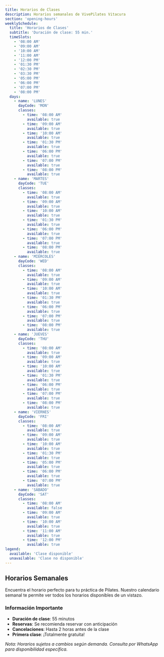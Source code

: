 ```yaml
---
title: Horarios de Clases
description: Horarios semanales de VivePilates Vitacura
section: 'opening-hours'
weeklySchedule:
  title: 'Horarios de Clases'
  subtitle: 'Duración de clase: 55 min.'
  timeSlots:
    - '08:00 AM'
    - '09:00 AM'
    - '10:00 AM'
    - '11:00 AM'
    - '12:00 PM'
    - '01:30 PM'
    - '02:30 PM'
    - '03:30 PM'
    - '05:00 PM'
    - '06:00 PM'
    - '07:00 PM'
    - '08:00 PM'
  days:
    - name: 'LUNES'
      dayCode: 'MON'
      classes:
        - time: '08:00 AM'
          available: true
        - time: '09:00 AM'
          available: true
        - time: '10:00 AM'
          available: true
        - time: '01:30 PM'
          available: true
        - time: '06:00 PM'
          available: true
        - time: '07:00 PM'
          available: true
        - time: '08:00 PM'
          available: true
    - name: 'MARTES'
      dayCode: 'TUE'
      classes:
        - time: '08:00 AM'
          available: true
        - time: '09:00 AM'
          available: true
        - time: '10:00 AM'
          available: true
        - time: '01:30 PM'
          available: true
        - time: '06:00 PM'
          available: true
        - time: '07:00 PM'
          available: true
        - time: '08:00 PM'
          available: true
    - name: 'MIÉRCOLES'
      dayCode: 'WED'
      classes:
        - time: '08:00 AM'
          available: true
        - time: '09:00 AM'
          available: true
        - time: '10:00 AM'
          available: true
        - time: '01:30 PM'
          available: true
        - time: '06:00 PM'
          available: true
        - time: '07:00 PM'
          available: true
        - time: '08:00 PM'
          available: true
    - name: 'JUEVES'
      dayCode: 'THU'
      classes:
        - time: '08:00 AM'
          available: true
        - time: '09:00 AM'
          available: true
        - time: '10:00 AM'
          available: true
        - time: '01:30 PM'
          available: true
        - time: '06:00 PM'
          available: true
        - time: '07:00 PM'
          available: true
        - time: '08:00 PM'
          available: true
    - name: 'VIERNES'
      dayCode: 'FRI'
      classes:
        - time: '08:00 AM'
          available: true
        - time: '09:00 AM'
          available: true
        - time: '10:00 AM'
          available: true
        - time: '01:30 PM'
          available: true
        - time: '05:00 PM'
          available: true
        - time: '06:00 PM'
          available: true
        - time: '07:00 PM'
          available: true
    - name: 'SÁBADO'
      dayCode: 'SAT'
      classes:
        - time: '08:00 AM'
          available: false
        - time: '09:00 AM'
          available: true
        - time: '10:00 AM'
          available: true
        - time: '11:00 AM'
          available: true
        - time: '12:00 PM'
          available: true
legend:
  available: 'Clase disponible'
  unavailable: 'Clase no disponible'
---
```


## Horarios Semanales

Encuentra el horario perfecto para tu práctica de Pilates. Nuestro calendario semanal te permite ver todos los horarios disponibles de un vistazo.

### Información Importante

- **Duración de clase**: 55 minutos
- **Reservas**: Se recomienda reservar con anticipación
- **Cancelaciones**: Hasta 2 horas antes de la clase
- **Primera clase**: ¡Totalmente gratuita!

_Nota: Horarios sujetos a cambios según demanda. Consulta por WhatsApp para disponibilidad específica._

